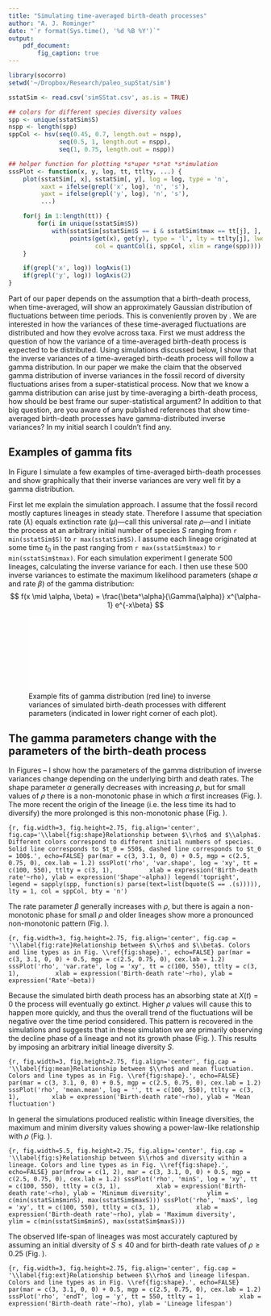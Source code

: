 ```yaml
---
title: "Simulating time-averaged birth-death processes"
author: "A. J. Rominger"
date: "`r format(Sys.time(), '%d %B %Y')`"
output: 
    pdf_document:
        fig_caption: true
---
```


```r
library(socorro)
setwd('~/Dropbox/Research/paleo_supStat/sim')

sstatSim <- read.csv('simSStat.csv', as.is = TRUE)

## colors for different species diversity values
spp <- unique(sstatSim$S)
nspp <- length(spp)
sppCol <- hsv(seq(0.45, 0.7, length.out = nspp),
              seq(0.5, 1, length.out = nspp),
              seq(1, 0.75, length.out = nspp))

## helper function for plotting *s*uper *s*at *s*imulation
sssPlot <- function(x, y, log, tt, ttlty, ...) {
    plot(sstatSim[, x], sstatSim[, y], log = log, type = 'n',
         xaxt = ifelse(grepl('x', log), 'n', 's'),
         yaxt = ifelse(grepl('y', log), 'n', 's'),
         ...)

    for(j in 1:length(tt)) {
        for(i in unique(sstatSim$S))
            with(sstatSim[sstatSim$S == i & sstatSim$tmax == tt[j], ],
                 points(get(x), get(y), type = 'l', lty = ttlty[j], lwd = 2,
                        col = quantCol(i, sppCol, xlim = range(spp))))
    }

    if(grepl('x', log)) logAxis(1)
    if(grepl('y', log)) logAxis(2)
}
```

Part of our paper depends on the assumption that a birth-death process, when time-averaged, will show an approximately Gaussian distribution of fluctuations between time periods.  This is conveniently proven by \cite{}.  We are interested in how the variances of these time-averaged fluctuations are distributed and how they evolve across taxa.  First we must address the question of how the variance of a time-averaged birth-death process is expected to be distributed.  Using simulations discussed below, I show that the inverse variances of a time-averaged birth-death process will follow a gamma distribution.  In our paper we make the claim that the observed gamma distribution of inverse variances in the fossil record of diversity fluctuations arises from a super-statistical process.  Now that we know a gamma distribution can arise just by time-averaging a birth-death process, how should be best frame our super-statistical argument?  In addition to that big question, are you aware of any published references that show time-averaged birth-death processes have gamma-distributed inverse variances?  In my initial search I couldn't find any.

## Examples of gamma fits

In Figure \ref{fig:egFit} I simulate a few examples of time-averaged birth-death processes and show graphically that their inverse variances are very well fit by a gamma distribution.

First let me explain the simulation approach.  I assume that the fossil record mostly captures lineages in steady state.  Therefore I assume that speciation rate ($\lambda$) equals extinction rate ($\mu$)---call this universal rate $\rho$---and I initiate the process at an 
arbitrary initial number of species $S$ ranging from `r min(sstatSim$S)` to `r max(sstatSim$S)`.  I assume each lineage originated at some time $t_0$ in the past ranging from `r max(sstatSim$tmax)` to `r min(sstatSim$tmax)`.  For each simulation experiment I generate 500 lineages, calculating the inverse variance for each.  I then use these 500 inverse variances to estimate the maximum likelihood parameters (shape $\alpha$ and rate $\beta$) of the gamma distribution:
$$
f(x \mid \alpha, \beta) = \frac{\beta^\alpha}{\Gamma(\alpha)} x^{\alpha-1} e^{-x\beta}
$$

![\label{fig:egFit}Example fits of gamma distribution (red line) to inverse variances of simulated birth-death processes with different parameters (indicated in lower right corner of each plot).](fig_exampleGamma.pdf) 

## The gamma parameters change with the parameters of the birth-death process

In Figures \ref{fig:shape}--\ref{fig:rate} I show how the parameters of the gamma distribution of inverse variances change depending on the underlying birth and death rates. The shape parameter $\alpha$ generally decreases with increasing $\rho$, but for small values of $\rho$ there is a non-monotonic phase in which $\alpha$ first increases (Fig. \ref{fig:shape}).  The more recent the origin of the lineage (i.e. the less time its had to diversify) the more prolonged is this non-monotonic phase (Fig. \ref{fig:shape}).

```{r, fig.width=3, fig.height=2.75, fig.align='center', fig.cap='\\label{fig:shape}Relationship between $\\rho$ and $\\alpha$. Different colors correspond to different initial numbers of species.  Solid line corresponds to $t_0 = 550$, dashed line corresponds to $t_0 = 100$.', echo=FALSE}
par(mar = c(3, 3.1, 0, 0) + 0.5, mgp = c(2.5, 0.75, 0), cex.lab = 1.2)
sssPlot('rho', 'var.shape', log = 'xy', tt = c(100, 550), ttlty = c(3, 1), 
        xlab = expression('Birth-death rate'~rho), ylab = expression('Shape'~alpha))
legend('topright', legend = sapply(spp, function(s) parse(text=list(bquote(S == .(s))))),
       lty = 1, col = sppCol, bty = 'n')
```

The rate parameter $\beta$ generally increases with $\rho$, but there is again a non-monotonic phase for small $\rho$ and older lineages show more a pronounced non-monotonic pattern (Fig. \ref{fig:rate}).

```{r, fig.width=3, fig.height=2.75, fig.align='center', fig.cap = '\\label{fig:rate}Relationship between $\\rho$ and $\\beta$. Colors and line types as in Fig. \\ref{fig:shape}.', echo=FALSE}
par(mar = c(3, 3.1, 0, 0) + 0.5, mgp = c(2.5, 0.75, 0), cex.lab = 1.2)
sssPlot('rho', 'var.rate', log = 'xy', tt = c(100, 550), ttlty = c(3, 1), 
        xlab = expression('Birth-death rate'~rho), ylab = expression('Rate'~beta))
```

Because the simulated birth death process has an absorbing state at $X(t) = 0$ the process will eventually go extinct.  Higher $\rho$ values will cause this to happen more quickly, and thus the overall trend of the fluctuations will be negative over the time period considered.  This pattern is recovered in the simulations and suggests that in these simulation we are primarily observing the decline phase of a lineage and not its growth phase (Fig. \ref{fig:mean}).  This results by imposing an arbitrary initial lineage diversity $S$.

```{r, fig.width=3, fig.height=2.75, fig.align='center', fig.cap = '\\label{fig:mean}Relationship between $\\rho$ and mean fluctuation. Colors and line types as in Fig. \\ref{fig:shape}.', echo=FALSE}
par(mar = c(3, 3.1, 0, 0) + 0.5, mgp = c(2.5, 0.75, 0), cex.lab = 1.2)
sssPlot('rho', 'mean.mean', log = '', tt = c(100, 550), ttlty = c(3, 1),
        xlab = expression('Birth-death rate'~rho), ylab = 'Mean fluctuation')
```

In general the simulations produced realistic within lineage diversities, the maximum and minim diversity values showing a power-law-like relationship with $\rho$ (Fig. \ref{fig:s}).

```{r, fig.width=5.5, fig.height=2.75, fig.align='center', fig.cap = '\\label{fig:s}Relationship between $\\rho$ and diversity within a lineage. Colors and line types as in Fig. \\ref{fig:shape}.', echo=FALSE}
par(mfrow = c(1, 2), mar = c(3, 3.1, 0, 0) + 0.5, mgp = c(2.5, 0.75, 0), cex.lab = 1.2)
sssPlot('rho', 'minS', log = 'xy', tt = c(100, 550), ttlty = c(3, 1), 
        xlab = expression('Birth-death rate'~rho), ylab = 'Minimum diversity', 
        ylim = c(min(sstatSim$minS), max(sstatSim$maxS)))
sssPlot('rho', 'maxS', log = 'xy', tt = c(100, 550), ttlty = c(3, 1), 
        xlab = expression('Birth-death rate'~rho), ylab = 'Maximum diversity',
        ylim = c(min(sstatSim$minS), max(sstatSim$maxS)))
```

The observed life-span of lineages was most accurately captured by assuming an initial diversity of $S \leq 40$ and for birth-death rate values of $\rho \geq 0.25$ (Fig. \ref{fig:ext}).

```{r, fig.width=3, fig.height=2.75, fig.align='center', fig.cap = '\\label{fig:ext}Relationship between $\\rho$ and lineage lifespan. Colors and line types as in Fig. \\ref{fig:shape}.', echo=FALSE}
par(mar = c(3, 3.1, 0, 0) + 0.5, mgp = c(2.5, 0.75, 0), cex.lab = 1.2)
sssPlot('rho', 'endT', log = 'y', tt = 550, ttlty = 1, 
        xlab = expression('Birth-death rate'~rho), ylab = 'Lineage lifespan')
```
